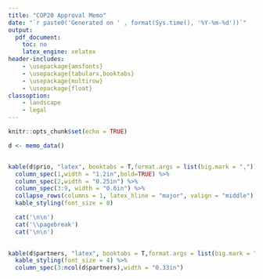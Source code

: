 ```yaml
---
title: "COP20 Approval Memo"
date: "`r paste0('Generated on ' , format(Sys.time(), '%Y-%m-%d'))`"
output:
  pdf_document:
    toc: no
    latex_engine: xelatex
header-includes:
    - \usepackage{amsfonts}
    - \usepackage{tabularx,booktabs}
    - \usepackage{multirow}
    - \usepackage{float}
classoption: 
    - landscape
    - legal
---
```



```r
knitr::opts_chunk$set(echo = TRUE)
```

```r

d <- memo_data()


kable(d$prio, "latex", booktabs = T,format.args = list(big.mark = ",")) %>%
  column_spec(1,width = "1.2in",bold=TRUE) %>%
  column_spec(2,width = "0.25in") %>% 
  column_spec(3:9, width = "0.6in") %>% 
  collapse_rows(columns = 1, latex_hline = "major", valign = "middle") %>% 
  kable_styling(font_size = 8)

  cat('\n\n')
  cat('\\pagebreak')
  cat('\n\n')
  
```



```r




kable(d$partners, "latex", booktabs = T,format.args = list(big.mark = ",")) %>%
  kable_styling(font_size = 4) %>% 
  column_spec(3:ncol(d$partners),width = "0.33in")

```


